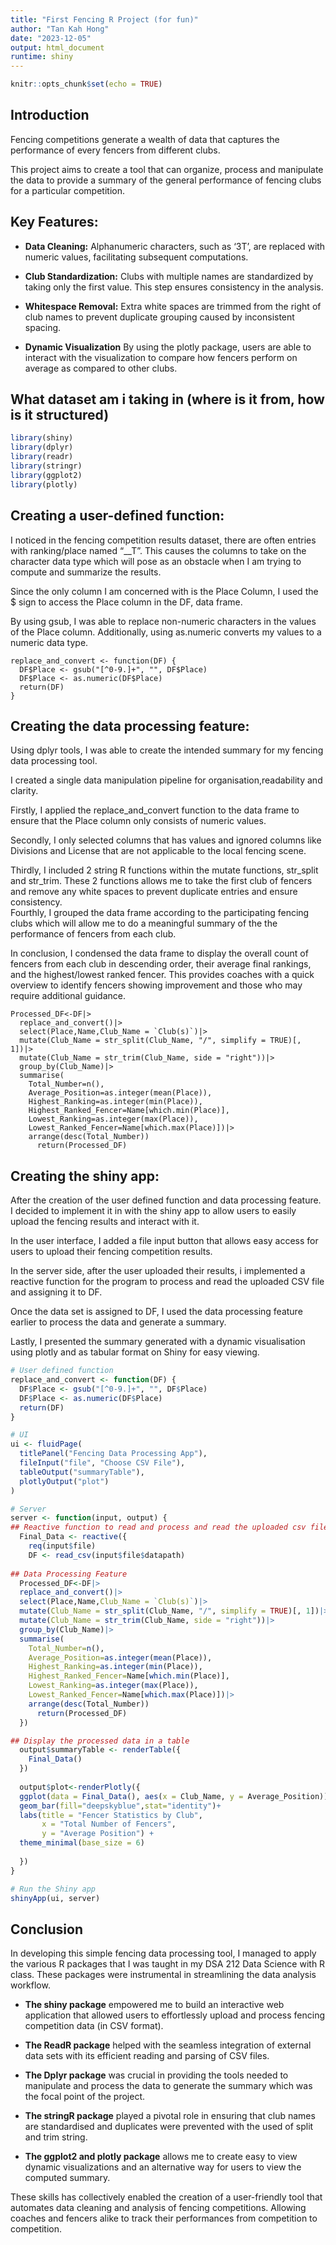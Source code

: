 ```yaml
---
title: "First Fencing R Project (for fun)"
author: "Tan Kah Hong"
date: "2023-12-05"
output: html_document
runtime: shiny
---
```


```r
knitr::opts_chunk$set(echo = TRUE)
```

## Introduction

Fencing competitions generate a wealth of data that captures the performance of every fencers from different clubs.  

This project aims to create a tool that can organize, process and manipulate the data to provide a summary of the general performance of fencing clubs for a particular competition.

## Key Features:
- **Data Cleaning:** Alphanumeric characters, such as '3T', are replaced with numeric values, facilitating subsequent computations.
  
- **Club Standardization:** Clubs with multiple names are standardized by taking only the first value. This step ensures consistency in the analysis.
  
- **Whitespace Removal:** Extra white spaces are trimmed from the right of club names to prevent duplicate grouping caused by inconsistent spacing.

- **Dynamic Visualization** By using the plotly package, users are able to interact with the visualization to compare how fencers perform on average as compared to other clubs.

## What dataset am i taking in (where is it from, how is it structured)

```r
library(shiny)
library(dplyr)
library(readr)
library(stringr)
library(ggplot2)
library(plotly)
```

## **Creating a user-defined function:**
I noticed in the fencing competition results dataset, there are often entries with ranking/place named "__T". This causes the columns to take on the character data type which will pose as an obstacle when I am trying to compute and summarize the results.  

Since the only column I am concerned with is the Place Column, I used the $ sign to access the Place column in the DF, data frame.  

By using gsub, I was able to replace non-numeric characters in the values of the Place column. Additionally, using as.numeric converts my values to a numeric data type.

```Creating
replace_and_convert <- function(DF) {
  DF$Place <- gsub("[^0-9.]+", "", DF$Place)
  DF$Place <- as.numeric(DF$Place)
  return(DF)
}
```

## **Creating the data processing feature**:

Using dplyr tools, I was able to create the intended summary for my fencing data processing tool.  

I created a single data manipulation pipeline for organisation,readability and clarity. 


Firstly, I applied the replace_and_convert function to the data frame to ensure that the Place column only consists of numeric values.  

Secondly, I only selected columns that has values and ignored columns like Divisions and License that are not applicable to the local fencing scene.  

Thirdly, I included 2 string R functions within the mutate functions, str_split and str_trim. These 2 functions allows me to take the first club of fencers and remove any white spaces to prevent duplicate entries and ensure consistency.  
Fourthly, I grouped the data frame according to the participating fencing clubs which will allow me to do a meaningful summary of the the performance of fencers from each club.    

In conclusion, I condensed the data frame to display the overall count of fencers from each club in descending order, their average final rankings, and the highest/lowest ranked fencer. This provides coaches with a quick overview to identify fencers showing improvement and those who may require additional guidance.

```Data
Processed_DF<-DF|>
  replace_and_convert()|>
  select(Place,Name,Club_Name = `Club(s)`)|>
  mutate(Club_Name = str_split(Club_Name, "/", simplify = TRUE)[, 1])|>
  mutate(Club_Name = str_trim(Club_Name, side = "right"))|>
  group_by(Club_Name)|>
  summarise(
    Total_Number=n(), 
    Average_Position=as.integer(mean(Place)), 
    Highest_Ranking=as.integer(min(Place)),
    Highest_Ranked_Fencer=Name[which.min(Place)],
    Lowest_Ranking=as.integer(max(Place)),
    Lowest_Ranked_Fencer=Name[which.max(Place)])|>
    arrange(desc(Total_Number))
      return(Processed_DF)
```

## Creating the shiny app:
After the creation of the user defined function and data processing feature. I decided to implement it in with the shiny app to allow users to easily upload the fencing results and interact with it.  

In the user interface, I added a file input button that allows easy access for users to upload their fencing competition results.  

In the server side, after the user uploaded their results, i implemented a reactive function for the program to process and read the uploaded CSV file and assigning it to DF.

Once the data set is assigned to DF, I used the data processing feature earlier to process the data and generate a summary.  

Lastly, I presented the summary generated with a dynamic visualisation using plotly and as tabular format on Shiny for easy viewing.

```r
# User defined function
replace_and_convert <- function(DF) {
  DF$Place <- gsub("[^0-9.]+", "", DF$Place)
  DF$Place <- as.numeric(DF$Place)
  return(DF)
}

# UI
ui <- fluidPage(
  titlePanel("Fencing Data Processing App"),
  fileInput("file", "Choose CSV File"),
  tableOutput("summaryTable"),
  plotlyOutput("plot")
)

# Server
server <- function(input, output) {
## Reactive function to read and process and read the uploaded csv file.
  Final_Data <- reactive({
    req(input$file)
    DF <- read_csv(input$file$datapath)
    
## Data Processing Feature
  Processed_DF<-DF|>
  replace_and_convert()|>
  select(Place,Name,Club_Name = `Club(s)`)|>
  mutate(Club_Name = str_split(Club_Name, "/", simplify = TRUE)[, 1])|>
  mutate(Club_Name = str_trim(Club_Name, side = "right"))|>
  group_by(Club_Name)|>
  summarise(
    Total_Number=n(), 
    Average_Position=as.integer(mean(Place)), 
    Highest_Ranking=as.integer(min(Place)),
    Highest_Ranked_Fencer=Name[which.min(Place)],
    Lowest_Ranking=as.integer(max(Place)),
    Lowest_Ranked_Fencer=Name[which.max(Place)])|>
    arrange(desc(Total_Number))
      return(Processed_DF)
  })

## Display the processed data in a table
  output$summaryTable <- renderTable({
    Final_Data()
  })
  
  output$plot<-renderPlotly({
  ggplot(data = Final_Data(), aes(x = Club_Name, y = Average_Position)) +
  geom_bar(fill="deepskyblue",stat="identity")+
  labs(title = "Fencer Statistics by Club",
       x = "Total Number of Fencers",
       y = "Average Position") +
  theme_minimal(base_size = 6)
    
  })
}

# Run the Shiny app
shinyApp(ui, server)

```

## Conclusion
In developing this simple fencing data processing tool, I managed to apply the various R packages that I was taught in my DSA 212 Data Science with R class.
These packages were instrumental in streamlining the data analysis workflow.  

- **The shiny package** empowered me to build an interactive web application that allowed users to effortlessly upload and process fencing competition data (in CSV format).

- **The ReadR package** helped with the seamless integration of external data sets with its efficient reading and parsing of CSV files.  

- **The Dplyr package** was crucial in providing the tools needed to manipulate and process the data to generate the summary which was the focal point of the project.  

- **The stringR package** played a pivotal role in ensuring that club names are standardised and duplicates were prevented with the used of split and trim string.   

- **The ggplot2 and plotly package** allows me to create easy to view dynamic visualizations and an alternative way for users to view the computed summary.

These skills has collectively enabled the creation of a user-friendly tool that automates data cleaning and analysis of fencing competitions. Allowing coaches and fencers alike to track their performances from competition to competition.

